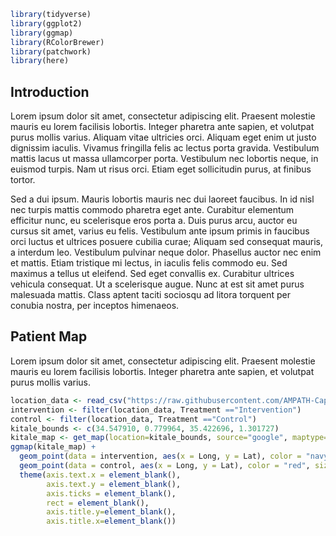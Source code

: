
<html lang="en">
```r
library(tidyverse)
library(ggplot2)
library(ggmap)
library(RColorBrewer)
library(patchwork)
library(here)
```
<head>
</head>
<body>
  <h2>Introduction</h2>
  <p> Lorem ipsum dolor sit amet, consectetur adipiscing elit. Praesent molestie mauris eu lorem facilisis lobortis. Integer pharetra ante sapien, et volutpat purus mollis varius. Aliquam vitae ultricies orci. Aliquam eget enim ut justo dignissim iaculis. Vivamus fringilla felis ac lectus porta gravida. Vestibulum mattis lacus ut massa ullamcorper porta. Vestibulum nec lobortis neque, in euismod turpis. Nam ut risus orci. Etiam eget sollicitudin purus, at finibus tortor.

Sed a dui ipsum. Mauris lobortis mauris nec dui laoreet faucibus. In id nisl nec turpis mattis commodo pharetra eget ante. Curabitur elementum efficitur nunc, eu scelerisque eros porta a. Duis purus arcu, auctor eu cursus sit amet, varius eu felis. Vestibulum ante ipsum primis in faucibus orci luctus et ultrices posuere cubilia curae; Aliquam sed consequat mauris, a interdum leo. Vestibulum pulvinar neque dolor. Phasellus auctor nec enim et mattis. Etiam tristique mi lectus, in iaculis felis commodo eu. Sed maximus a tellus ut eleifend. Sed eget convallis ex. Curabitur ultrices vehicula consequat. Ut a scelerisque augue. Nunc at est sit amet purus malesuada mattis. Class aptent taciti sociosqu ad litora torquent per conubia nostra, per inceptos himenaeos.</p>

  <h2> Patient Map</h2>
  <p> <p> Lorem ipsum dolor sit amet, consectetur adipiscing elit. Praesent molestie mauris eu lorem facilisis lobortis. Integer pharetra ante sapien, et volutpat purus mollis varius. 
```r
location_data <- read_csv("https://raw.githubusercontent.com/AMPATH-Capstone/DataPrep/master/Original-Data/SublocationsbyTreatment.csv")
intervention <- filter(location_data, Treatment =="Intervention")
control <- filter(location_data, Treatment =="Control")
kitale_bounds <- c(34.547910, 0.779964, 35.422696, 1.301727)
kitale_map <- get_map(location=kitale_bounds, source="google", maptype="roadmap", crop=FALSE)
ggmap(kitale_map) + 
  geom_point(data = intervention, aes(x = Long, y = Lat), color = "navy", size = 1) +
  geom_point(data = control, aes(x = Long, y = Lat), color = "red", size = 1) +
  theme(axis.text.x = element_blank(),
        axis.text.y = element_blank(),
        axis.ticks = element_blank(),
        rect = element_blank(),
        axis.title.y=element_blank(),
        axis.title.x=element_blank())
```

</body>
</html>
